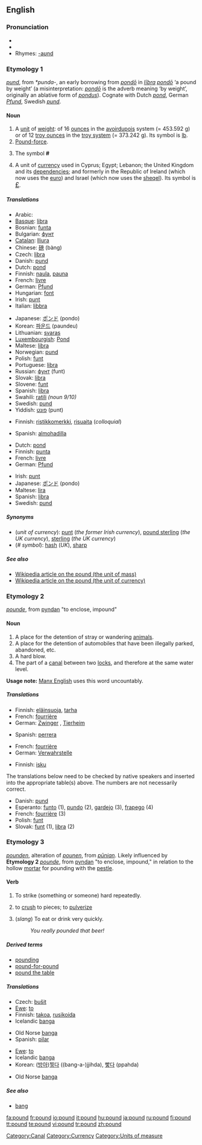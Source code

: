 ==English==

===Pronunciation===
*{{IPA|/paʊnd/}}
*{{audio|en-us-pound.ogg|Audio (US)}}
*Rhymes: [[Rhymes:English:-aʊnd|-aʊnd]]

===Etymology 1===
{{OE.}} ''[[pund]]'', from {{Ger.}} ''*punda-'', an early borrowing from {{L.}} ''[[pondo|pondō]]'' in ''[[libra|lībra]] [[pondo|pondō]]'' ‘a pound by weight’ (a misinterpretation: ''[[pondo|pondō]]'' is the adverb meaning ‘by weight’, originally an ablative form of ''[[pondus]]''). Cognate with Dutch ''[[pond]]'', German ''[[Pfund]]'', Swedish ''[[pund]]''.

====Noun====
{{en-noun}}

# A [[unit]] of [[weight]]: of 16 [[ounce]]s in the [[avoirdupois]] system (= 453.592 g) or of 12 [[troy ounce]]s in the [[troy weight|troy system]] (= 373.242 g). Its symbol is [[lb]].
# [[pound-force|Pound-force]].
# {{US}} The symbol '''#''' <!--isn't this "pound sign" rather than "pound"?-->
# A unit of [[currency]] used in Cyprus; Egypt; Lebanon; the United Kingdom and its [[dependency|dependencies]]; and formerly in the Republic of Ireland (which now uses the [[euro]]) and Israel (which now uses the [[sheqel]]). Its symbol is <big>[[£]]</big>.

=====Translations=====
{{trans-top|unit of mass}}
*Arabic: {{Arab|[[باوند]]}} {{IPAchar|(baund)}} {{m}}
*[[Basque]]: [[libra]]
*Bosnian: [[funta]] {{f}}
*Bulgarian: [[фунт]] {{m}}
*[[Catalan]]: [[lliura]] {{f}}
*Chinese: [[磅]] (bàng)
*Czech: [[libra]] {{f}}
*Danish: [[pund]] {{n}}
*Dutch: [[pond#Dutch|pond]] {{n}}
*Finnish: [[naula]], [[pauna]]
*French: [[livre]] {{f}}
*German: [[Pfund]] {{n}}
*Hungarian: [[font#Hungarian|font]]
*Irish: [[punt]] {{m}}
*Italian: [[libbra]] {{f}}
{{trans-mid}}
*Japanese: [[ポンド]] (pondo)
*Korean: [[파운드]] (paundeu)
*Lithuanian: [[svaras]]
*[[Luxembourgish]]: [[Pond]]
*Maltese: [[libra]] {{f}}
*Norwegian: [[pund]] {{n}}
*Polish: [[funt]] {{m}}
*Portuguese: [[libra]] {{f}}
*Russian: [[фунт]] (funt) {{m}}
*Slovak: [[libra]] {{f}}
*Slovene: [[funt]] {{m}}
*Spanish: [[libra]] {{f}}
*Swahili: [[ratili]] ''(noun 9/10)''
*Swedish: [[pund]] {{n}}
*Yiddish: [[פונט]] (punt) {{n}}
{{trans-bottom}}

{{trans-top|US: symbol #}}
*Finnish: [[ristikkomerkki]], [[risuaita]] (''colloquial'')
{{trans-mid}}
*Spanish: [[almohadilla]] {{f}}
{{trans-bottom}}

{{trans-top|unit of currency}}
*Dutch: [[pond#Dutch|pond]] {{n}}
*Finnish: [[punta]]
*French: [[livre]] {{f}}
*German: [[Pfund]] {{n}}
{{trans-mid}}
*Irish: [[punt]] {{m}}
*Japanese: [[ポンド]] (pondo)
*Maltese: [[lira]] {{f}}
*Spanish: [[libra]] {{f}}
*Swedish: [[pund]] {{n}}
{{trans-bottom}}

=====Synonyms=====
*(''unit of currency''): [[punt]] (''the former Irish currency''), [[pound sterling]] (''the UK currency''), [[sterling]] (''the UK currency'')
*(''# symbol''): [[hash]] (''UK''), [[sharp]]

=====See also=====
*[[w:Pound|Wikipedia article on the pound (the unit of mass)]]
*[[w:Pound_Sterling|Wikipedia article on the pound (the unit of currency)]]

===Etymology 2===
{{ME.}} ''[[pounde]]'', from {{OE.}} [[pyndan]] "to enclose, impound"

====Noun====
{{en-noun}}

# A place for the detention of stray or wandering [[animal]]s.
# A place for the detention of automobiles that have been illegally parked, abandoned, etc.
# A hard blow.
# The part of a [[canal]] between two [[lock]]s, and therefore at the same water level.

'''Usage note:''' [[w:Manx English|Manx English]] uses this word uncountably.

=====Translations=====
{{trans-top|place for the detention of stray animals}}
*Finnish: [[eläinsuoja]], [[tarha]]
*French: [[fourrière]] {{f}}
*German: [[Zwinger]] {{m}}, [[Tierheim]] {{n}}
{{trans-mid}}
*Spanish: [[perrera]] {{f}}
{{trans-bottom}}

{{trans-top|place for the detention of automobiles}}
*French: [[fourrière]] {{f}}
*German: [[Verwahrstelle]] {{f}}
{{trans-mid}}
{{trans-bottom}}

{{trans-top|hard blow}}
*Finnish: [[isku]]
{{trans-mid}}
{{trans-bottom}}

The translations below need to be checked by native speakers and inserted into the appropriate table(s) above.  The numbers are not necessarily correct.

*Danish: [[pund]] {{n}}
*Esperanto: [[funto]] (1), [[pundo]] (2), [[gardejo]] (3), [[frapego]] (4)
*French: [[fourrière]] {{f}} (3)
*Polish: [[funt]] {{m}}
*Slovak: [[funt]] {{m}} (1), [[libra]] {{f}} (2)

===Etymology 3===
{{ME.}} ''[[pounden]]'', alteration of ''[[pounen]]'', from {{OE.}} ''[[pūnian]]''. Likely influenced by '''Etymology 2''' {{ME.}} ''[[pounde]]'', from {{OE.}} [[pyndan]] "to enclose, impound," in relation to the hollow [[mortar]] for pounding with the [[pestle]].

====Verb====
{{en-verb}}

# {{transitive}} To strike (something or someone) hard repeatedly.
# {{transitive}} to [[crush]] to pieces; to [[pulverize]]
# {{transitive}} (''slang'') To eat or drink very quickly.
#:''You really pounded that beer!''

=====Derived terms=====
*[[pounding]]
*[[pound-for-pound]]
*[[pound the table]]

=====Translations=====
{{trans-top|strike hard repeatedly}}
*Czech: [[bušit]]
*[[Ewe]]: [[to]]
*Finnish: [[takoa]], [[rusikoida]]
*Icelandic [[banga]]
{{trans-mid}}
*Old Norse [[banga]]
*Spanish: [[pilar]]
{{trans-bottom}}

{{trans-top|crush to pieces}}
*[[Ewe]]: [[to]]
*Icelandic [[banga]]
*Korean: ([[방아]])[[찧다]] ((bang-a-)jjihda), [[빻다]] (ppahda)
{{trans-mid}}
*Old Norse [[banga]]
{{trans-bottom}}

{{trans-top|eat or drink quickly}}
{{trans-mid}}
{{trans-bottom}}

=====See also=====
*[[bang]]

[[Category:Canal]]
[[Category:Currency]]
[[Category:Units of measure]]

[[fa:pound]]
[[fr:pound]]
[[io:pound]]
[[it:pound]]
[[hu:pound]]
[[ja:pound]]
[[ru:pound]]
[[fi:pound]]
[[tt:pound]]
[[te:pound]]
[[vi:pound]]
[[tr:pound]]
[[zh:pound]]